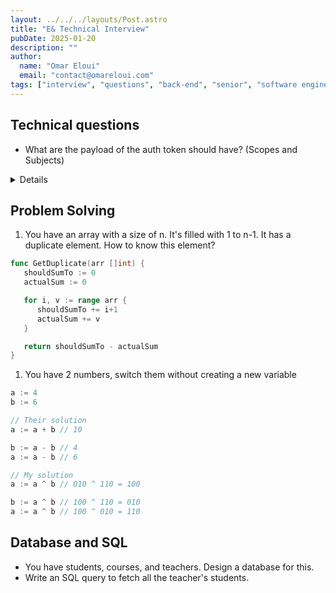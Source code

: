 ```yaml
---
layout: ../../../layouts/Post.astro
title: "E& Technical Interview"
pubDate: 2025-01-20
description: ""
author:
  name: "Omar Eloui"
  email: "contact@omareloui.com"
tags: ["interview", "questions", "back-end", "senior", "software engineer", "database design"]
---
```



## Technical questions

- What are the payload of the auth token should have? (Scopes and Subjects)

<Details>
1. Issuer (iss): The entity that issued the token.

1. Subject (sub): Unique identifier for the user or entity the token belongs to.

1. Scopes (scope): Permissions granted by the token.

1. Audience (aud): The intended recipient of the token.

1. Expiration Time (exp): Timestamp when the token expires.

1. Issued At (iat): Timestamp when the token was issued.

1. Not Before (nbf): Timestamp before which the token isn't valid.
</Details>

## Problem Solving

1. You have an array with a size of n. It's filled with 1 to n-1. It has a
   duplicate element. How to know this element?

```go title="get-duplicate.go"
func GetDuplicate(arr []int) {
   shouldSumTo := 0
   actualSum := 0

   for i, v := range arr {
      shouldSumTo += i+1
      actualSum += v
   }

   return shouldSumTo - actualSum
}
```

1. You have 2 numbers, switch them without creating a new variable

```go title="swap-in-place.go"
a := 4
b := 6

// Their solution
a := a + b // 10

b := a - b // 4
a := a - b // 6

// My solution
a := a ^ b // 010 ^ 110 = 100

b := a ^ b // 100 ^ 110 = 010
a := a ^ b // 100 ^ 010 = 110
```

## Database and SQL

- You have students, courses, and teachers. Design a database for this.
- Write an SQL query to fetch all the teacher's students.
